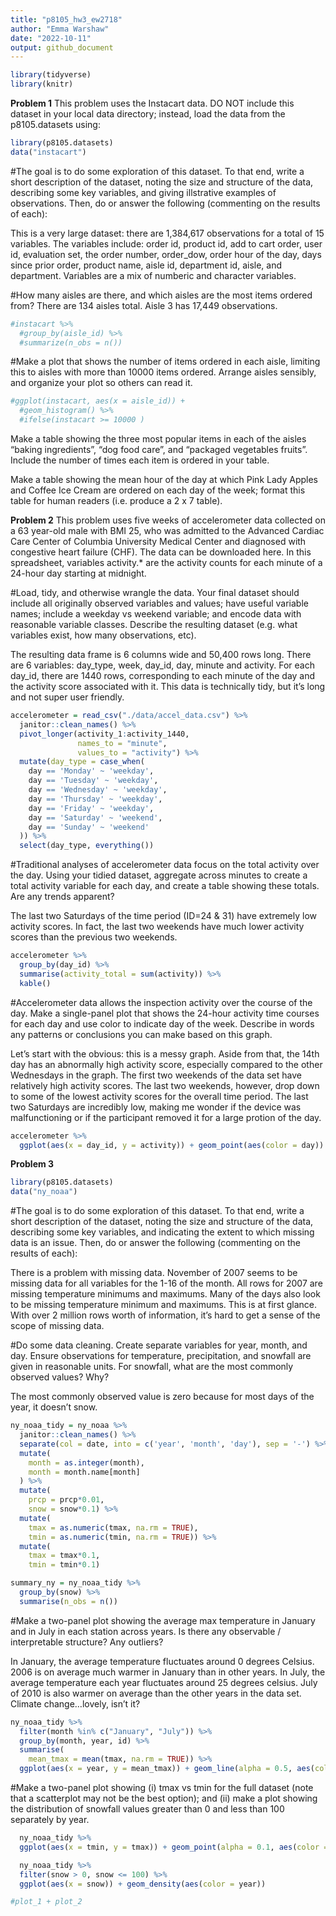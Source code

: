 ```yaml
---
title: "p8105_hw3_ew2718"
author: "Emma Warshaw"
date: "2022-10-11"
output: github_document
---
```

```r
library(tidyverse)
library(knitr)
```

**Problem 1**
This problem uses the Instacart data. DO NOT include this dataset in your local data directory; instead, load the data from the p8105.datasets using:
```r
library(p8105.datasets)
data("instacart")
```

#The goal is to do some exploration of this dataset. To that end, write a short description of the dataset, noting the size and structure of the data, describing some key variables, and giving illstrative examples of observations. Then, do or answer the following (commenting on the results of each):

This is a very large dataset: there are 1,384,617 observations for a total of 15 variables.  The variables include: order id, product id, add to cart order, user id, evaluation set, the order number, order_dow, order hour of the day, days since prior order, product name, aisle id, department id, aisle, and department.  Variables are a mix of numberic and character variables.  

#How many aisles are there, and which aisles are the most items ordered from?
There are 134 aisles total.  Aisle 3 has 17,449 observations. 
```r
#instacart %>% 
  #group_by(aisle_id) %>%
  #summarize(n_obs = n())
```

#Make a plot that shows the number of items ordered in each aisle, limiting this to aisles with more than 10000 items ordered. Arrange aisles sensibly, and organize your plot so others can read it.
```r
#ggplot(instacart, aes(x = aisle_id)) + 
  #geom_histogram() %>%
  #ifelse(instacart >= 10000 )
```

Make a table showing the three most popular items in each of the aisles “baking ingredients”, “dog food care”, and “packaged vegetables fruits”. Include the number of times each item is ordered in your table.

Make a table showing the mean hour of the day at which Pink Lady Apples and Coffee Ice Cream are ordered on each day of the week; format this table for human readers (i.e. produce a 2 x 7 table).

**Problem 2**
This problem uses five weeks of accelerometer data collected on a 63 year-old male with BMI 25, who was admitted to the Advanced Cardiac Care Center of Columbia University Medical Center and diagnosed with congestive heart failure (CHF). The data can be downloaded here. In this spreadsheet, variables activity.* are the activity counts for each minute of a 24-hour day starting at midnight.

#Load, tidy, and otherwise wrangle the data. Your final dataset should include all originally observed variables and values; have useful variable names; include a weekday vs weekend variable; and encode data with reasonable variable classes. Describe the resulting dataset (e.g. what variables exist, how many observations, etc).

The resulting data frame is 6 columns wide and 50,400 rows long.  There are 6 variables: day_type, week, day_id, day, minute and activity.  For each day_id, there are 1440 rows, corresponding to each minute of the day and the activity score associated with it.  This data is technically tidy, but it's long and not super user friendly.  

```r
accelerometer = read_csv("./data/accel_data.csv") %>%
  janitor::clean_names() %>%
  pivot_longer(activity_1:activity_1440,
               names_to = "minute",
               values_to = "activity") %>%
  mutate(day_type = case_when(
    day == 'Monday' ~ 'weekday',
    day == 'Tuesday' ~ 'weekday',
    day == 'Wednesday' ~ 'weekday',
    day == 'Thursday' ~ 'weekday',
    day == 'Friday' ~ 'weekday',
    day == 'Saturday' ~ 'weekend',
    day == 'Sunday' ~ 'weekend'
  )) %>% 
  select(day_type, everything())
```

#Traditional analyses of accelerometer data focus on the total activity over the day. Using your tidied dataset, aggregate across minutes to create a total activity variable for each day, and create a table showing these totals. Are any trends apparent?

The last two Saturdays of the time period (ID=24 & 31) have extremely low activity scores. In fact, the last two weekends have much lower activity scores than the previous two weekends.  

```r
accelerometer %>%
  group_by(day_id) %>%
  summarise(activity_total = sum(activity)) %>%
  kable()
```

#Accelerometer data allows the inspection activity over the course of the day. Make a single-panel plot that shows the 24-hour activity time courses for each day and use color to indicate day of the week. Describe in words any patterns or conclusions you can make based on this graph.

Let's start with the obvious: this is a messy graph.  Aside from that, the 14th day has an abnormally high activity score, especially compared to the other Wednesdays in the graph.  The first two weekends of the data set have relatively high activity scores.  The last two weekends, however, drop down to some of the lowest activity scores for the overall time period.  The last two Saturdays are incredibly low, making me wonder if the device was malfunctioning or if the participant removed it for a large protion of the day.    

```r
accelerometer %>%
  ggplot(aes(x = day_id, y = activity)) + geom_point(aes(color = day))
```

**Problem 3**
```r
library(p8105.datasets)
data("ny_noaa")
```

#The goal is to do some exploration of this dataset. To that end, write a short description of the dataset, noting the size and structure of the data, describing some key variables, and indicating the extent to which missing data is an issue. Then, do or answer the following (commenting on the results of each):

There is a problem with missing data.  November of 2007 seems to be missing data for all variables for the 1-16 of the month.  All rows for 2007 are missing temperature minimums and maximums.  Many of the days also look to be missing temperature minimum and maximums.  This is at first glance.  With over 2 million rows worth of information, it's hard to get a sense of the scope of missing data.    

#Do some data cleaning. Create separate variables for year, month, and day. Ensure observations for temperature, precipitation, and snowfall are given in reasonable units. For snowfall, what are the most commonly observed values? Why?

The most commonly observed value is zero because for most days of the year, it doesn't snow.  

```r
ny_noaa_tidy = ny_noaa %>%
  janitor::clean_names() %>%
  separate(col = date, into = c('year', 'month', 'day'), sep = '-') %>%
  mutate(
    month = as.integer(month), 
    month = month.name[month]
  ) %>%
  mutate(
    prcp = prcp*0.01,
    snow = snow*0.1) %>%
  mutate(
    tmax = as.numeric(tmax, na.rm = TRUE), 
    tmin = as.numeric(tmin, na.rm = TRUE)) %>%
  mutate(
    tmax = tmax*0.1,
    tmin = tmin*0.1)

summary_ny = ny_noaa_tidy %>% 
  group_by(snow) %>%
  summarise(n_obs = n())
```

#Make a two-panel plot showing the average max temperature in January and in July in each station across years. Is there any observable / interpretable structure? Any outliers?

In January, the average temperature fluctuates around 0 degrees Celsius.  2006 is on average much warmer in January than in other years.  In July, the average temperature each year fluctuates around 25 degrees celsius.  July of 2010 is also warmer on average than the other years in the data set.  Climate change...lovely, isn't it?     

```r
ny_noaa_tidy %>% 
  filter(month %in% c("January", "July")) %>% 
  group_by(month, year, id) %>%
  summarise(
    mean_tmax = mean(tmax, na.rm = TRUE)) %>%
  ggplot(aes(x = year, y = mean_tmax)) + geom_line(alpha = 0.5, aes(color = year)) + facet_grid(. ~ month)
```

#Make a two-panel plot showing (i) tmax vs tmin for the full dataset (note that a scatterplot may not be the best option); and (ii) make a plot showing the distribution of snowfall values greater than 0 and less than 100 separately by year.

```r
  ny_noaa_tidy %>%
  ggplot(aes(x = tmin, y = tmax)) + geom_point(alpha = 0.1, aes(color = month), show.legend = FALSE)

  ny_noaa_tidy %>%
  filter(snow > 0, snow <= 100) %>%
  ggplot(aes(x = snow)) + geom_density(aes(color = year))

#plot_1 + plot_2
```





